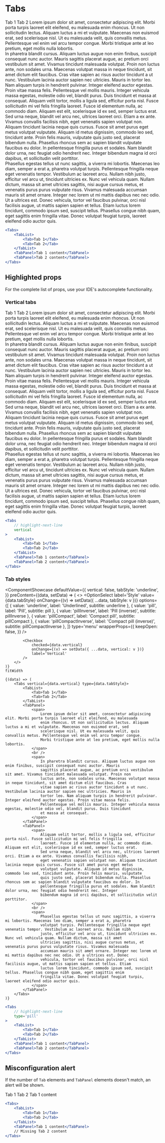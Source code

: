 # Tabs


<ComponentShowcase>
	<Tabs>
		<TabList>
			<Tab>Tab 1</Tab>
			<Tab>Tab 2</Tab>
		</TabList>
		<TabPanel>
			<span>
				Lorem ipsum dolor sit amet, consectetur adipiscing elit. Morbi porta turpis laoreet elit eleifend, eu malesuada
				enim rhoncus. Ut non sollicitudin lectus. Aliquam luctus a mi et vulputate. Maecenas non euismod erat, sed
				scelerisque nisl. Ut eu malesuada velit, quis convallis metus. Pellentesque vel enim vel arcu tempor congue.
				Morbi tristique ante at leo pretium, eget mollis nulla lobortis.
			</span>
			<br />
			<span>
				In pharetra blandit cursus. Aliquam luctus augue non enim finibus, suscipit consequat nunc auctor. Mauris
				sagittis placerat augue, ac pretium orci vestibulum sit amet. Vivamus tincidunt malesuada volutpat. Proin non
				luctus ante, non sodales urna. Maecenas volutpat massa in neque tincidunt, sit amet dictum elit faucibus. Cras
				vitae sapien ac risus auctor tincidunt a ut nunc. Vestibulum lacinia auctor sapien nec ultricies. Mauris in
				tortor leo. Nam aliquam turpis in hendrerit pulvinar. Integer eleifend auctor egestas. Proin vitae massa felis.
				Pellentesque vel mollis mauris. Integer vehicula massa egestas, molestie odio vel, blandit purus. Duis tincidunt
				et massa at consequat.
			</span>
		</TabPanel>
		<TabPanel>
			<span>
				Aliquam velit tortor, mollis a ligula sed, efficitur porta nisl. Fusce sollicitudin mi vel felis fringilla
				laoreet. Fusce id elementum nulla, ac commodo diam. Aliquam est elit, scelerisque id ex sed, semper luctus erat.
				Sed urna neque, blandit vel arcu nec, ultrices laoreet orci. Etiam a ex ante. Vivamus convallis facilisis nibh,
				eget venenatis sapien volutpat non. Aliquam tincidunt lacinia neque quis cursus. Fusce sit amet purus eget metus
				volutpat vulputate. Aliquam id metus dignissim, commodo leo sed, tincidunt ante. Proin felis mauris, vulputate
				quis justo sed, placerat bibendum nulla. Phasellus rhoncus sem ac sapien blandit vulputate faucibus eu dolor. In
				pellentesque fringilla purus et sodales. Nam blandit dolor urna, nec feugiat odio hendrerit nec. Integer
				bibendum magna id orci dapibus, et sollicitudin velit porttitor.
			</span>
			<br />
			<span>
				Phasellus egestas tellus ut nunc sagittis, a viverra mi lobortis. Maecenas leo diam, semper a erat a, pharetra
				volutpat turpis. Pellentesque fringilla neque eget venenatis tempor. Vestibulum ac laoreet arcu. Nullam nibh
				justo, efficitur vel arcu ut, tincidunt ultricies ex. Nunc vel vehicula quam. Nullam dictum, massa sit amet
				ultricies sagittis, nisi augue cursus metus, et venenatis purus purus vulputate risus. Vivamus malesuada
				accumsan mauris sit amet ornare. Integer nec lorem ut mi mattis dapibus nec nec odio. Ut a ultrices est. Donec
				vehicula, tortor vel faucibus pulvinar, orci nisl facilisis augue, ut mattis sapien sapien et tellus. Etiam
				luctus lorem tincidunt, commodo ipsum sed, suscipit tellus. Phasellus congue nibh quam, eget sagittis enim
				fringilla vitae. Donec volutpat feugiat turpis, laoreet eleifend odio auctor quis.
			</span>
		</TabPanel>
	</Tabs>

</ComponentShowcase>

```jsx
<Tabs>
	<TabList>
		<Tab>Tab 1</Tab>
		<Tab>Tab 2</Tab>
	</TabList>
	<TabPanel>Tab 1 content</TabPanel>
	<TabPanel>Tab 2 content</TabPanel>
</Tabs>
```

## Highlighted props

For the complete list of props, use your IDE's autocomplete functionality.

### Vertical tabs

<ComponentShowcase fitWidth>
	<Tabs vertical>
		<TabList>
			<Tab>Tab 1</Tab>
			<Tab>Tab 2</Tab>
		</TabList>
		<TabPanel>
			<span>
				Lorem ipsum dolor sit amet, consectetur adipiscing elit. Morbi porta turpis laoreet elit eleifend, eu malesuada
				enim rhoncus. Ut non sollicitudin lectus. Aliquam luctus a mi et vulputate. Maecenas non euismod erat, sed
				scelerisque nisl. Ut eu malesuada velit, quis convallis metus. Pellentesque vel enim vel arcu tempor congue.
				Morbi tristique ante at leo pretium, eget mollis nulla lobortis.
			</span>
			<br />
			<span>
				In pharetra blandit cursus. Aliquam luctus augue non enim finibus, suscipit consequat nunc auctor. Mauris
				sagittis placerat augue, ac pretium orci vestibulum sit amet. Vivamus tincidunt malesuada volutpat. Proin non
				luctus ante, non sodales urna. Maecenas volutpat massa in neque tincidunt, sit amet dictum elit faucibus. Cras
				vitae sapien ac risus auctor tincidunt a ut nunc. Vestibulum lacinia auctor sapien nec ultricies. Mauris in
				tortor leo. Nam aliquam turpis in hendrerit pulvinar. Integer eleifend auctor egestas. Proin vitae massa felis.
				Pellentesque vel mollis mauris. Integer vehicula massa egestas, molestie odio vel, blandit purus. Duis tincidunt
				et massa at consequat.
			</span>
		</TabPanel>
		<TabPanel>
			<span>
				Aliquam velit tortor, mollis a ligula sed, efficitur porta nisl. Fusce sollicitudin mi vel felis fringilla
				laoreet. Fusce id elementum nulla, ac commodo diam. Aliquam est elit, scelerisque id ex sed, semper luctus erat.
				Sed urna neque, blandit vel arcu nec, ultrices laoreet orci. Etiam a ex ante. Vivamus convallis facilisis nibh,
				eget venenatis sapien volutpat non. Aliquam tincidunt lacinia neque quis cursus. Fusce sit amet purus eget metus
				volutpat vulputate. Aliquam id metus dignissim, commodo leo sed, tincidunt ante. Proin felis mauris, vulputate
				quis justo sed, placerat bibendum nulla. Phasellus rhoncus sem ac sapien blandit vulputate faucibus eu dolor. In
				pellentesque fringilla purus et sodales. Nam blandit dolor urna, nec feugiat odio hendrerit nec. Integer
				bibendum magna id orci dapibus, et sollicitudin velit porttitor.
			</span>
			<br />
			<span>
				Phasellus egestas tellus ut nunc sagittis, a viverra mi lobortis. Maecenas leo diam, semper a erat a, pharetra
				volutpat turpis. Pellentesque fringilla neque eget venenatis tempor. Vestibulum ac laoreet arcu. Nullam nibh
				justo, efficitur vel arcu ut, tincidunt ultricies ex. Nunc vel vehicula quam. Nullam dictum, massa sit amet
				ultricies sagittis, nisi augue cursus metus, et venenatis purus purus vulputate risus. Vivamus malesuada
				accumsan mauris sit amet ornare. Integer nec lorem ut mi mattis dapibus nec nec odio. Ut a ultrices est. Donec
				vehicula, tortor vel faucibus pulvinar, orci nisl facilisis augue, ut mattis sapien sapien et tellus. Etiam
				luctus lorem tincidunt, commodo ipsum sed, suscipit tellus. Phasellus congue nibh quam, eget sagittis enim
				fringilla vitae. Donec volutpat feugiat turpis, laoreet eleifend odio auctor quis.
			</span>
		</TabPanel>
	</Tabs>
</ComponentShowcase>

```jsx
<Tabs
	// highlight-next-line
	vertical
>
	<TabList>
		<Tab>Tab 1</Tab>
		<Tab>Tab 2</Tab>
	</TabList>
	<TabPanel>Tab 1 content</TabPanel>
	<TabPanel>Tab 2 content</TabPanel>
</Tabs>
```

### Tab styles

<ComponentShowcase
	defaultValue={{
		vertical: false,
		tabStyle: 'underline',
	}}
	preContent={(data, setData) => (
		<>
			<OptionSelect
				label='Style'
				value={data.tabStyle}
				onChange={(v) => setData({ ...data, tabStyle: v })}
				options={[
					{ value: 'underline', label: 'Underlined', subtitle: <span className='es:font-mono'>underline</span> },
					{ value: 'pill', label: 'Pill', subtitle: <span className='es:font-mono'>pill</span> },
					{ value: 'pillInverse', label: 'Pill (inverse)', subtitle: <span className='es:font-mono'>pillInverse</span> },
					{ value: 'pillCompact', label: 'Compact pill', subtitle: <span className='es:font-mono'>pillCompact</span> },
					{ value: 'pillCompactInverse', label: 'Compact pill (inverse)', subtitle: <span className='es:font-mono'>pillCompactInverse</span> },
				]}
				type='menu'
				wrapperProps={{
					keepOpen: false,
				}}
			/>

			<Checkbox
				checked={data.vertical}
				onChange={(v) => setData({ ...data, vertical: v })}
				label='Vertical'
			/>
		</>
	)}
	fitWidth
>
	{(data) => (
		<Tabs vertical={data.vertical} type={data.tabStyle}>
			<TabList>
				<Tab>Tab 1</Tab>
				<Tab>Tab 2</Tab>
			</TabList>
			<TabPanel>
				<span>
					Lorem ipsum dolor sit amet, consectetur adipiscing elit. Morbi porta turpis laoreet elit eleifend, eu malesuada
					enim rhoncus. Ut non sollicitudin lectus. Aliquam luctus a mi et vulputate. Maecenas non euismod erat, sed
					scelerisque nisl. Ut eu malesuada velit, quis convallis metus. Pellentesque vel enim vel arcu tempor congue.
					Morbi tristique ante at leo pretium, eget mollis nulla lobortis.
				</span>
				<br />
				<span>
					In pharetra blandit cursus. Aliquam luctus augue non enim finibus, suscipit consequat nunc auctor. Mauris
					sagittis placerat augue, ac pretium orci vestibulum sit amet. Vivamus tincidunt malesuada volutpat. Proin non
					luctus ante, non sodales urna. Maecenas volutpat massa in neque tincidunt, sit amet dictum elit faucibus. Cras
					vitae sapien ac risus auctor tincidunt a ut nunc. Vestibulum lacinia auctor sapien nec ultricies. Mauris in
					tortor leo. Nam aliquam turpis in hendrerit pulvinar. Integer eleifend auctor egestas. Proin vitae massa felis.
					Pellentesque vel mollis mauris. Integer vehicula massa egestas, molestie odio vel, blandit purus. Duis tincidunt
					et massa at consequat.
				</span>
			</TabPanel>
			<TabPanel>
				<span>
					Aliquam velit tortor, mollis a ligula sed, efficitur porta nisl. Fusce sollicitudin mi vel felis fringilla
					laoreet. Fusce id elementum nulla, ac commodo diam. Aliquam est elit, scelerisque id ex sed, semper luctus erat.
					Sed urna neque, blandit vel arcu nec, ultrices laoreet orci. Etiam a ex ante. Vivamus convallis facilisis nibh,
					eget venenatis sapien volutpat non. Aliquam tincidunt lacinia neque quis cursus. Fusce sit amet purus eget metus
					volutpat vulputate. Aliquam id metus dignissim, commodo leo sed, tincidunt ante. Proin felis mauris, vulputate
					quis justo sed, placerat bibendum nulla. Phasellus rhoncus sem ac sapien blandit vulputate faucibus eu dolor. In
					pellentesque fringilla purus et sodales. Nam blandit dolor urna, nec feugiat odio hendrerit nec. Integer
					bibendum magna id orci dapibus, et sollicitudin velit porttitor.
				</span>
				<br />
				<span>
					Phasellus egestas tellus ut nunc sagittis, a viverra mi lobortis. Maecenas leo diam, semper a erat a, pharetra
					volutpat turpis. Pellentesque fringilla neque eget venenatis tempor. Vestibulum ac laoreet arcu. Nullam nibh
					justo, efficitur vel arcu ut, tincidunt ultricies ex. Nunc vel vehicula quam. Nullam dictum, massa sit amet
					ultricies sagittis, nisi augue cursus metus, et venenatis purus purus vulputate risus. Vivamus malesuada
					accumsan mauris sit amet ornare. Integer nec lorem ut mi mattis dapibus nec nec odio. Ut a ultrices est. Donec
					vehicula, tortor vel faucibus pulvinar, orci nisl facilisis augue, ut mattis sapien sapien et tellus. Etiam
					luctus lorem tincidunt, commodo ipsum sed, suscipit tellus. Phasellus congue nibh quam, eget sagittis enim
					fringilla vitae. Donec volutpat feugiat turpis, laoreet eleifend odio auctor quis.
				</span>
			</TabPanel>
		</Tabs>
	)}
</ComponentShowcase>

```jsx
<Tabs
	// highlight-next-line
	type='pill'
>
	<TabList>
		<Tab>Tab 1</Tab>
		<Tab>Tab 2</Tab>
	</TabList>
	<TabPanel>Tab 1 content</TabPanel>
	<TabPanel>Tab 2 content</TabPanel>
</Tabs>
```

## Misconfiguration alert

If the number of `Tab` elements and `TabPanel` elements doesn't match, an alert will be shown.

<ComponentShowcase>
	<Tabs>
		<TabList>
			<Tab>Tab 1</Tab>
			<Tab>Tab 2</Tab>
		</TabList>
		<TabPanel>Tab 1 content</TabPanel>
	</Tabs>
</ComponentShowcase>

```jsx
<Tabs>
	<TabList>
		<Tab>Tab 1</Tab>
		<Tab>Tab 2</Tab>
	</TabList>
	<TabPanel>Tab 1 content</TabPanel>
	// Missing Tab 2 content
</Tabs>
```
